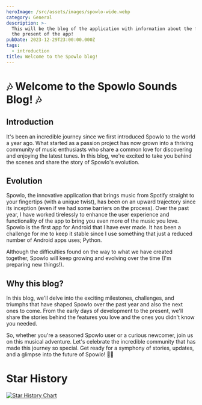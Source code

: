 ```yaml
---
heroImage: /src/assets/images/spowlo-wide.webp
category: General
description: >-
  This will be the blog of the application with information about the future and
  the present of the app!
pubDate: 2023-12-29T23:00:00.000Z
tags:
  - introduction
title: Welcome to the Spowlo blog!
---
```


# 🎶 Welcome to the Spowlo Sounds Blog! 🎶

## Introduction

It's been an incredible journey since we first introduced Spowlo to the world a year ago. What started as a passion project has now grown into a thriving community of music enthusiasts who share a common love for discovering and enjoying the latest tunes. In this blog, we're excited to take you behind the scenes and share the story of Spowlo's evolution.

## Evolution

Spowlo, the innovative application that brings music from Spotify straight to your fingertips (with a unique twist), has been on an upward trajectory since its inception (even if we had some barriers on the process). Over the past year, I have worked tirelessly to enhance the user experience and functionality of the app to bring you even more of the music you love. Spowlo is the first app for Android that I have ever made. It has been a challenge for me to keep it stable since I use something that just a reduced number of Android apps uses; Python.

Although the difficulties found on the way to what we have created together, Spowlo will keep growing and evolving over the time (I'm preparing new things!).

## Why this blog?

In this blog, we'll delve into the exciting milestones, challenges, and triumphs that have shaped Spowlo over the past year and also the next ones to come. From the early days of development to the present, we'll share the stories behind the features you love and the ones you didn't know you needed.

So, whether you're a seasoned Spowlo user or a curious newcomer, join us on this musical adventure. Let's celebrate the incredible community that has made this journey so special. Get ready for a symphony of stories, updates, and a glimpse into the future of Spowlo! 🚀🎵

# Star History

<a href='https://star-history.com/#BobbyESP/Spowlo&Timeline'>
	<picture>
		<source
			media='(prefers-color-scheme: dark)'
			srcset='https://api.star-history.com/svg?repos=BobbyESP/Spowlo&type=Timeline&theme=dark'
		/>
		<source
			media='(prefers-color-scheme: light)'
			srcset='https://api.star-history.com/svg?repos=BobbyESP/Spowlo&type=Timeline'
		/>
		<img
			alt='Star History Chart'
			src='https://api.star-history.com/svg?repos=BobbyESP/Spowlo&type=Timeline'
		/>
	</picture>
</a>
